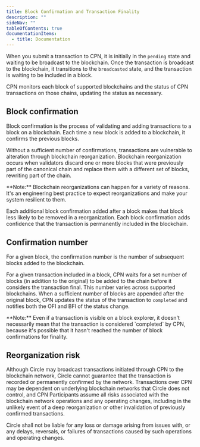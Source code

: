 ---
title: Block Confirmation and Transaction Finality
description: ""
sideNav: ""
tableOfContents: true
documentationItems:
  - title: Documentation
---

When you submit a transaction to CPN, it is initially in the `pending` state and
waiting to be broadcast to the blockchain. Once the transaction is broadcast to
the blockchain, it transitions to the `broadcasted` state, and the transaction
is waiting to be included in a block.

CPN monitors each block of supported blockchains and the status of CPN
transactions on those chains, updating the status as necessary.

## Block confirmation

Block confirmation is the process of validating and adding transactions to a
block on a blockchain. Each time a new block is added to a blockchain, it
confirms the previous blocks.

Without a sufficient number of confirmations, transactions are vulnerable to
alteration through blockchain reorganization. Blockchain reorganization occurs
when validators discard one or more blocks that were previously part of the
canonical chain and replace them with a different set of blocks, rewriting part
of the chain.

<Note>
**Note:** Blockchain reorganizations can happen for a variety of reasons. It's
an engineering best practice to expect reorganizations and make your system
resilient to them.
</Note>

Each additional block confirmation added after a block makes that block less
likely to be removed in a reorganization. Each block confirmation adds
confidence that the transaction is permanently included in the blockchain.

## Confirmation number

For a given block, the confirmation number is the number of subsequent blocks
added to the blockchain.

For a given transaction included in a block, CPN waits for a set number of
blocks (in addition to the original) to be added to the chain before it
considers the transaction final. This number varies across supported
blockchains. When a sufficient number of blocks are appended after the original
block, CPN updates the status of the transaction to `completed` and notifies
both the OFI and BFI of the status change.

<Note>
**Note:** Even if a transaction is visible on a block explorer, it doesn't
necessarily mean that the transaction is considered `completed` by CPN,
because it's possible that it hasn't reached the number of block confirmations
for finality.
</Note>

## Reorganization risk

Although Circle may broadcast transactions initiated through CPN to the 
blockchain network, Circle cannot guarantee that the transaction is 
recorded or permanently confirmed by the network. Transactions over CPN may be 
dependent on underlying blockchain networks that Circle does not control, and 
CPN Participants assume all risks associated with the blockchain network 
operations and any operating changes, including in the unlikely event of a deep 
reorganization or other invalidation of previously confirmed transactions. 

Circle shall not be liable for any loss or damage arising from issues with, 
or any delays, reversals, or failures of transactions caused by such operations 
and operating changes.
